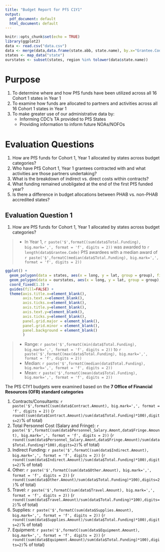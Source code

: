 ```yaml
---
title: "Budget Report for PfS C1Y1"
output:
  pdf_document: default
  html_document: default
---
```


```r
knitr::opts_chunk$set(echo = TRUE)
library(ggplot2)
data <- read.csv("data.csv")
data <- merge(data,data.frame(state.abb, state.name), by.x="Grantee.Code", by.y="state.abb")
states <- map_data("state")
ourstates <- subset(states, region %in% tolower(data$state.name))
```

# Purpose
1. To determine where and how PfS funds have been utilized across all 16 Cohort 1 states in Year 1
2. To examine how funds are allocated to partners and activities across all 16 Cohort 1 states in Year 1
3. To make greater use of our administrative data by:
    + Informing CDC’s TA provided to PfS States
    + Providing information to inform future NOAs/NOFOs
  
# Evaluation Questions
1. How are PfS funds for Cohort 1, Year 1 allocated by states across budget categories?
2. Who have PfS Cohort 1, Year 1 grantees contracted with and what activities are those partners undertaking?
3. What is the breakdown of indirect vs. direct costs within contracts?
4. What funding remained unobligated at the end of the first PfS funded year?
5. Is there a difference in budget allocations between PHAB vs. non-PHAB accredited states?

\newpage

## Evaluation Question 1
1. How are PfS funds for Cohort 1, Year 1 allocated by states across budget categories?

> - In Year 1, `r paste('$',formatC(sum(data$Total.Funding), big.mark=',', format = 'f', digits = 2))` was awarded to `r length(data$Grantee.Code)` PfS awardees with a median award of `r paste('$',formatC(median(data$Total.Funding), big.mark=',', format = 'f', digits = 2))`
```r
ggplot() + 
  geom_polygon(data = states, aes(x = long, y = lat, group = group), fill = 'grey85', color = "grey45") +
  geom_polygon(data = ourstates, aes(x = long, y = lat, group = group), fill = 'lightblue', color = "blue") +
  coord_fixed(1.3) +
  guides(fill=FALSE) +
  theme(axis.title.x=element_blank(),
        axis.text.x=element_blank(),
        axis.ticks.x=element_blank(),
        axis.title.y=element_blank(),
        axis.text.y=element_blank(),
        axis.ticks.y=element_blank(),
        panel.grid.major = element_blank(),
        panel.grid.minor = element_blank(),
        panel.background = element_blank()
        )
```
> - Range: `r paste('$',formatC(min(data$Total.Funding), big.mark=',', format = 'f', digits = 2))` to `r paste('$',formatC(max(data$Total.Funding), big.mark=',', format = 'f', digits = 2))`
> - Median: `r paste('$',formatC(median(data$Total.Funding), big.mark=',', format = 'f', digits = 2))`
> - Mean: `r paste('$',formatC(mean(data$Total.Funding), big.mark=',', format = 'f', digits = 2))`

The PfS C1Y1 budgets were examined based on the **7 Office of Financial Resources (OFR) standard categories**

1. Contracts/Consultants: `r paste('$',formatC(sum(data$Contract.Amount), big.mark=',', format = 'f', digits = 2))` (`r round((sum(data$Contract.Amount)/sum(data$Total.Funding)*100),digits=2)`% of total)
2. Total Personnel Cost (Salary and Fringe): `r paste('$',formatC(sum(data$Personnel_Salary.Amont,data$Fringe.Amount), big.mark=',', format = 'f', digits = 2))` (`r round((sum(data$Personnel_Salary.Amont,data$Fringe.Amount)/sum(data$Total.Funding)*100),digits=2)`% of total)
3. Indirect Funding: `r paste('$',formatC(sum(data$Indirect.Amount), big.mark=',', format = 'f', digits = 2))` (`r round((sum(data$Indirect.Amount)/sum(data$Total.Funding)*100),digits=2)`% of total)
4. Other: `r paste('$',formatC(sum(data$Other.Amount), big.mark=',', format = 'f', digits = 2))` (`r round((sum(data$Other.Amount)/sum(data$Total.Funding)*100),digits=2)`% of total)
5. Travel: `r paste('$',formatC(sum(data$Travel.Amount), big.mark=',', format = 'f', digits = 2))` (`r round((sum(data$Travel.Amount)/sum(data$Total.Funding)*100),digits=2)`% of total)
6. Supplies: `r paste('$',formatC(sum(data$Supplies.Amount), big.mark=',', format = 'f', digits = 2))` (`r round((sum(data$Supplies.Amount)/sum(data$Total.Funding)*100),digits=2)`% of total)
7. Equipment: `r paste('$',formatC(sum(data$Equipment.Amount), big.mark=',', format = 'f', digits = 2))` (`r round((sum(data$Equipment.Amount)/sum(data$Total.Funding)*100),digits=2)`% of total)